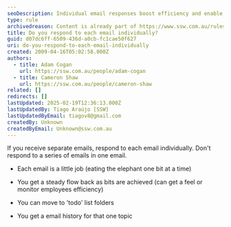 ```yaml
---
seoDescription: Individual email responses boost efficiency and enable task tracking.
type: rule
archivedreason: Content is already part of https://www.ssw.com.au/rules/reply-done-and-delete-the-email/#tip-5-dont-consolidate-emails
title: Do you respond to each email individually?
guid: d07dc6ff-6509-436d-a0cb-fc1cae50f627
uri: do-you-respond-to-each-email-individually
created: 2009-04-16T05:02:58.000Z
authors:
  - title: Adam Cogan
    url: https://ssw.com.au/people/adam-cogan
  - title: Cameron Shaw
    url: https://ssw.com.au/people/cameron-shaw
related: []
redirects: []
lastUpdated: 2025-02-19T12:36:13.000Z
lastUpdatedBy: Tiago Araújo [SSW]
lastUpdatedByEmail: tiagov8@gmail.com
createdBy: Unknown
createdByEmail: Unknown@ssw.com.au
---
```


If you receive separate emails, respond to each email individually. Don't respond to a series of emails in one email.
* Each email is a little job (eating the elephant one bit at a time)

* You get a steady flow back as bits are achieved (can get a feel or monitor employees efficiency)

* You can move to 'todo' list folders

* You get a email history for that one topic
